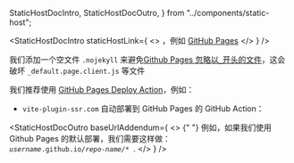   StaticHostDocIntro,
  StaticHostDocOutro,
} from "../components/static-host";

<StaticHostDocIntro
  staticHostLink={
    <>
      ，例如 <a href='https://pages.github.com/'>GitHub Pages</a>
    </>
  }
/>

我们添加一个空文件 `.nojekyll` 来避免[Github Pages 忽略以`_`开头的文件](https://stackoverflow.com/questions/6397780/names-starting-with-underscore-shows-errors-page-doesnot-exists-for-gh-pages-bra)，这会破坏 `_default.page.client.js` 等文件

我们推荐使用 [GitHub Pages Deploy Action](https://github.com/JamesIves/github-pages-deploy-action)，例如：

- `vite-plugin-ssr.com` 自动部署到 GitHub Pages 的 GitHub Action： <RepoLink path='.github/workflows/docs.yml' />

<StaticHostDocOutro
  baseUrlAddendum={
    <>
      {" "}
      例如，如果我们使用 Github Pages 的默认部署，我们需要这样做：<code>
        <i>username</i>.github.io/<i>repo-name/*</i>
      </code>.
    </>
  }
/>

